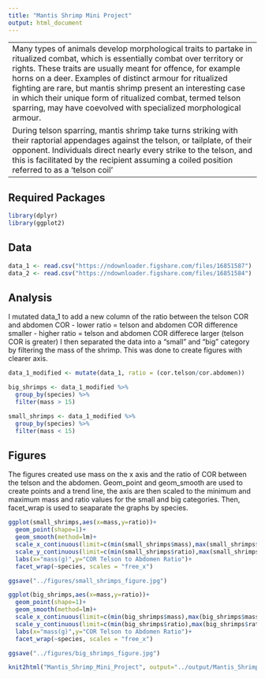 ```yaml
---
title: "Mantis Shrimp Mini Project"
output: html_document
---
```


---
Many types of animals develop morphological traits to partake in ritualized combat, which is essentially combat over territory or rights. These traits are usually meant for offence, for example horns on a deer. Examples of distinct armour for ritualized fighting are rare, but mantis shrimp present an interesting case in which their unique form of ritualized combat, termed telson sparring, may have coevolved with specialized morphological armour.
During telson sparring, mantis shrimp take turns striking with their raptorial appendages against the telson, or tailplate, of their opponent. Individuals direct nearly every strike to the telson, and this is facilitated by the recipient assuming a coiled position referred to as a ‘telson coil’
---

## Required Packages

```r
library(dplyr)
library(ggplot2)

```

## Data

```r
data_1 <- read.csv("https://ndownloader.figshare.com/files/16851587")
data_2 <- read.csv("https://ndownloader.figshare.com/files/16851584")

```

## Analysis
I mutated data_1 to add a new column of the ratio between the telson COR and abdomen COR
- lower ratio = telson and abdomen COR difference smaller
- higher ratio = telson and abdomen COR differece larger (telson COR is greater)
I then separated the data into a "small" and "big" category by filtering the mass of the shrimp. This was done to create figures with clearer axis. 
```r
data_1_modified <- mutate(data_1, ratio = (cor.telson/cor.abdomen))

big_shrimps <- data_1_modified %>%
  group_by(species) %>%
  filter(mass > 15)

small_shrimps <- data_1_modified %>%
  group_by(species) %>%
  filter(mass < 15)
```

## Figures
The figures created use mass on the x axis and the ratio of COR between the telson and the abdomen. Geom_point and geom_smooth are used to create points and a trend line, the axis are then scaled to the minimum and maximum mass and ratio values for the small and big categories. Then, facet_wrap is used to seaparate the graphs by species. 
```r
ggplot(small_shrimps,aes(x=mass,y=ratio))+
  geom_point(shape=1)+
  geom_smooth(method=lm)+
  scale_x_continuous(limit=c(min(small_shrimps$mass),max(small_shrimps$mass)))+
  scale_y_continuous(limit=c(min(small_shrimps$ratio),max(small_shrimps$ratio)))+
  labs(x="mass(g)",y="COR Telson to Abdomen Ratio")+
  facet_wrap(~species, scales = "free_x")

ggsave("../figures/small_shrimps_figure.jpg")

ggplot(big_shrimps,aes(x=mass,y=ratio))+
  geom_point(shape=1)+
  geom_smooth(method=lm)+
  scale_x_continuous(limit=c(min(big_shrimps$mass),max(big_shrimps$mass)))+
  scale_y_continuous(limit=c(min(big_shrimps$ratio),max(big_shrimps$ratio)))+
  labs(x="mass(g)",y="COR Telson to Abdomen Ratio")+
  facet_wrap(~species, scales = "free_x")

ggsave("../figures/big_shrimps_figure.jpg")
```

```r
knit2html("Mantis_Shrimp_Mini_Project", output="../output/Mantis_Shrimp_Mini_Project.html")
```


